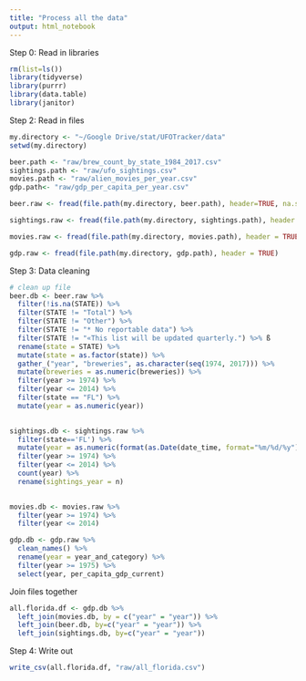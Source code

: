 ```yaml
---
title: "Process all the data"
output: html_notebook
---
```


Step 0: Read in libraries 

```r
rm(list=ls())
library(tidyverse)
library(purrr)
library(data.table)
library(janitor)

```


Step 2: Read in files
```r
my.directory <- "~/Google Drive/stat/UFOTracker/data"
setwd(my.directory)

beer.path <- "raw/brew_count_by_state_1984_2017.csv"
sightings.path <- "raw/ufo_sightings.csv"
movies.path <- "raw/alien_movies_per_year.csv"
gdp.path<- "raw/gdp_per_capita_per_year.csv"

beer.raw <- fread(file.path(my.directory, beer.path), header=TRUE, na.strings=c("*", ""))

sightings.raw <- fread(file.path(my.directory, sightings.path), header = TRUE, na.strings = c("", "Unknown", "--"))

movies.raw <- fread(file.path(my.directory, movies.path), header = TRUE)

gdp.raw <- fread(file.path(my.directory, gdp.path), header = TRUE)

```


Step 3: Data cleaning  

```r
# clean up file
beer.db <- beer.raw %>% 
  filter(!is.na(STATE)) %>%
  filter(STATE != "Total") %>% 
  filter(STATE != "Other") %>% 
  filter(STATE != "* No reportable data") %>% 
  filter(STATE != "«This list will be updated quarterly.") %>% ß
  rename(state = STATE) %>% 
  mutate(state = as.factor(state)) %>% 
  gather_("year", "breweries", as.character(seq(1974, 2017))) %>% 
  mutate(breweries = as.numeric(breweries)) %>% 
  filter(year >= 1974) %>% 
  filter(year <= 2014) %>% 
  filter(state == "FL") %>% 
  mutate(year = as.numeric(year))
  
```

```r
sightings.db <- sightings.raw %>% 
  filter(state=='FL') %>% 
  mutate(year = as.numeric(format(as.Date(date_time, format="%m/%d/%y"),"%Y"))) %>% 
  filter(year >= 1974) %>% 
  filter(year <= 2014) %>%
  count(year) %>% 
  rename(sightings_year = n)
  
```


```r
movies.db <- movies.raw %>% 
  filter(year >= 1974) %>% 
  filter(year <= 2014)
```


```r
gdp.db <- gdp.raw %>% 
  clean_names() %>% 
  rename(year = year_and_category) %>% 
  filter(year >= 1975) %>% 
  select(year, per_capita_gdp_current)
```


Join files together
```r
all.florida.df <- gdp.db %>%
  left_join(movies.db, by = c("year" = "year")) %>% 
  left_join(beer.db, by=c("year" = "year")) %>% 
  left_join(sightings.db, by=c("year" = "year"))
```



Step 4: Write out
```r
write_csv(all.florida.df, "raw/all_florida.csv")

```
